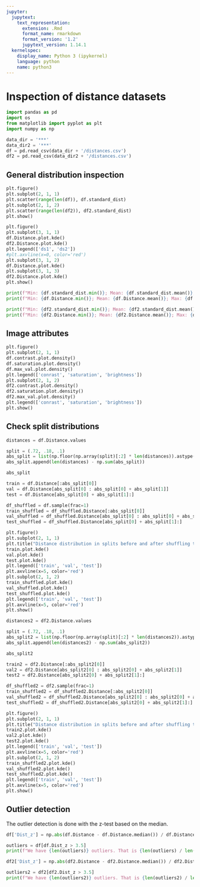 ```yaml
---
jupyter:
  jupytext:
    text_representation:
      extension: .Rmd
      format_name: rmarkdown
      format_version: '1.2'
      jupytext_version: 1.14.1
  kernelspec:
    display_name: Python 3 (ipykernel)
    language: python
    name: python3
---
```


# Inspection of distance datasets

```python
import pandas as pd
import os
from matplotlib import pyplot as plt
import numpy as np
```

```python
data_dir = '***'
data_dir2 = '***'
df = pd.read_csv(data_dir + '/distances.csv')
df2 = pd.read_csv(data_dir2 + '/distances.csv')
```

## General distribution inspection

```python
plt.figure()
plt.subplot(2, 1, 1)
plt.scatter(range(len(df)), df.standard_dist)
plt.subplot(2, 1, 2)
plt.scatter(range(len(df2)), df2.standard_dist)
plt.show()
```

```python
plt.figure()
plt.subplot(3, 1, 1)
df.Distance.plot.kde()
df2.Distance.plot.kde()
plt.legend(['ds1', 'ds2'])
#plt.axvline(x=0, color='red')
plt.subplot(3, 1, 2)
df.Distance.plot.kde()
plt.subplot(3, 1, 3)
df2.Distance.plot.kde()
plt.show()
```

```python
print(f"Min: {df.standard_dist.min()}; Mean: {df.standard_dist.mean()}; Max: {df.standard_dist.max()}")
print(f"Min: {df.Distance.min()}; Mean: {df.Distance.mean()}; Max: {df.Distance.max()}")
```

```python
print(f"Min: {df2.standard_dist.min()}; Mean: {df2.standard_dist.mean()}; Max: {df2.standard_dist.max()}")
print(f"Min: {df2.Distance.min()}; Mean: {df2.Distance.mean()}; Max: {df2.Distance.max()}")
```

## Image attributes

```python
plt.figure()
plt.subplot(2, 1, 1)
df.contrast.plot.density()
df.saturation.plot.density()
df.max_val.plot.density()
plt.legend(['conrast', 'saturation', 'brightness'])
plt.subplot(2, 1, 2)
df2.contrast.plot.density()
df2.saturation.plot.density()
df2.max_val.plot.density()
plt.legend(['conrast', 'saturation', 'brightness'])
plt.show()
```

## Check split distributions

```python
distances = df.Distance.values
```

```python
split = (.72, .18, .1)
abs_split = list(np.floor(np.array(split)[:2] * len(distances)).astype(np.int32))
abs_split.append(len(distances) - np.sum(abs_split))
```

```python
abs_split
```

```python
train = df.Distance[:abs_split[0]]
val = df.Distance[abs_split[0] : abs_split[0] + abs_split[1]]
test = df.Distance[abs_split[0] + abs_split[1]:]
```

```python
df_shuffled = df.sample(frac=1)
train_shuffled = df_shuffled.Distance[:abs_split[0]]
val_shuffled = df_shuffled.Distance[abs_split[0] : abs_split[0] + abs_split[1]]
test_shuffled = df_shuffled.Distance[abs_split[0] + abs_split[1]:]
```

```python
plt.figure()
plt.subplot(2, 1, 1)
plt.title("Distance distribution in splits before and after shuffling the whole dataset")
train.plot.kde()
val.plot.kde()
test.plot.kde()
plt.legend(['train', 'val', 'test'])
plt.axvline(x=5, color='red')
plt.subplot(2, 1, 2)
train_shuffled.plot.kde()
val_shuffled.plot.kde()
test_shuffled.plot.kde()
plt.legend(['train', 'val', 'test'])
plt.axvline(x=5, color='red')
plt.show()
```

```python
distances2 = df2.Distance.values
```

```python
split = (.72, .18, .1)
abs_split2 = list(np.floor(np.array(split)[:2] * len(distances2)).astype(np.int32))
abs_split.append(len(distances2) - np.sum(abs_split2))
```

```python
abs_split2
```

```python
train2 = df2.Distance[:abs_split2[0]]
val2 = df2.Distance[abs_split2[0] : abs_split2[0] + abs_split2[1]]
test2 = df2.Distance[abs_split2[0] + abs_split2[1]:]
```

```python
df_shuffled2 = df2.sample(frac=1)
train_shuffled2 = df_shuffled2.Distance[:abs_split2[0]]
val_shuffled2 = df_shuffled2.Distance[abs_split2[0] : abs_split2[0] + abs_split2[1]]
test_shuffled2 = df_shuffled2.Distance[abs_split2[0] + abs_split2[1]:]
```

```python
plt.figure()
plt.subplot(2, 1, 1)
plt.title("Distance distribution in splits before and after shuffling the whole dataset (2)")
train2.plot.kde()
val2.plot.kde()
test2.plot.kde()
plt.legend(['train', 'val', 'test'])
plt.axvline(x=5, color='red')
plt.subplot(2, 1, 2)
train_shuffled2.plot.kde()
val_shuffled2.plot.kde()
test_shuffled2.plot.kde()
plt.legend(['train', 'val', 'test'])
plt.axvline(x=5, color='red')
plt.show()
```

## Outlier detection
The outlier detection is done with the z-test based on the median.

```python
df['Dist_z'] = np.abs(df.Distance - df.Distance.median()) / df.Distance.std()

outliers = df[df.Dist_z > 3.5]
print(f"We have {len(outliers)} outliers. That is {len(outliers) / len(df) * 100}% of the dataset.")
```

```python
df2['Dist_z'] = np.abs(df2.Distance - df2.Distance.median()) / df2.Distance.std()

outliers2 = df2[df2.Dist_z > 3.5]
print(f"We have {len(outliers2)} outliers. That is {len(outliers2) / len(df2) * 100}% of the dataset.")
```

```python

```
